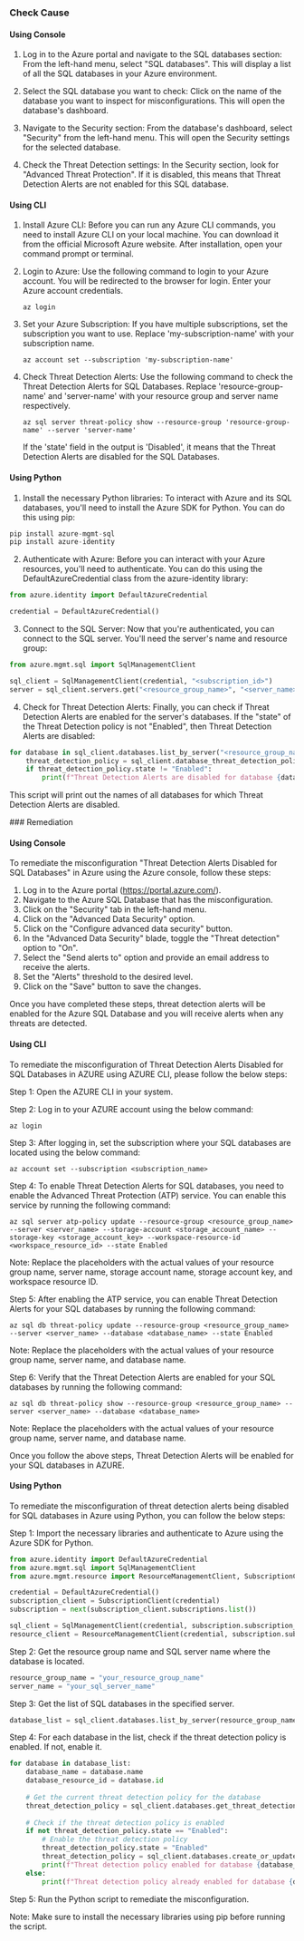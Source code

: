 

<Tabs><Tab title='Cause'>
### Check Cause

#### Using Console

1. Log in to the Azure portal and navigate to the SQL databases section: From the left-hand menu, select "SQL databases". This will display a list of all the SQL databases in your Azure environment.

2. Select the SQL database you want to check: Click on the name of the database you want to inspect for misconfigurations. This will open the database's dashboard.

3. Navigate to the Security section: From the database's dashboard, select "Security" from the left-hand menu. This will open the Security settings for the selected database.

4. Check the Threat Detection settings: In the Security section, look for "Advanced Threat Protection". If it is disabled, this means that Threat Detection Alerts are not enabled for this SQL database.

#### Using CLI

1. Install Azure CLI: Before you can run any Azure CLI commands, you need to install Azure CLI on your local machine. You can download it from the official Microsoft Azure website. After installation, open your command prompt or terminal.

2. Login to Azure: Use the following command to login to your Azure account. You will be redirected to the browser for login. Enter your Azure account credentials.
   ```
   az login
   ```
3. Set your Azure Subscription: If you have multiple subscriptions, set the subscription you want to use. Replace 'my-subscription-name' with your subscription name.
   ```
   az account set --subscription 'my-subscription-name'
   ```
4. Check Threat Detection Alerts: Use the following command to check the Threat Detection Alerts for SQL Databases. Replace 'resource-group-name' and 'server-name' with your resource group and server name respectively.
   ```
   az sql server threat-policy show --resource-group 'resource-group-name' --server 'server-name'
   ```
   If the 'state' field in the output is 'Disabled', it means that the Threat Detection Alerts are disabled for the SQL Databases.

#### Using Python

1. Install the necessary Python libraries: To interact with Azure and its SQL databases, you'll need to install the Azure SDK for Python. You can do this using pip:

```python
pip install azure-mgmt-sql
pip install azure-identity
```

2. Authenticate with Azure: Before you can interact with your Azure resources, you'll need to authenticate. You can do this using the DefaultAzureCredential class from the azure-identity library:

```python
from azure.identity import DefaultAzureCredential

credential = DefaultAzureCredential()
```

3. Connect to the SQL Server: Now that you're authenticated, you can connect to the SQL server. You'll need the server's name and resource group:

```python
from azure.mgmt.sql import SqlManagementClient

sql_client = SqlManagementClient(credential, "<subscription_id>")
server = sql_client.servers.get("<resource_group_name>", "<server_name>")
```

4. Check for Threat Detection Alerts: Finally, you can check if Threat Detection Alerts are enabled for the server's databases. If the "state" of the Threat Detection policy is not "Enabled", then Threat Detection Alerts are disabled:

```python
for database in sql_client.databases.list_by_server("<resource_group_name>", "<server_name>"):
    threat_detection_policy = sql_client.database_threat_detection_policies.get("<resource_group_name>", "<server_name>", database.name)
    if threat_detection_policy.state != "Enabled":
        print(f"Threat Detection Alerts are disabled for database {database.name}")
```

This script will print out the names of all databases for which Threat Detection Alerts are disabled.

</Tab>

<Tab title='Remediation'>
### Remediation

#### Using Console

To remediate the misconfiguration "Threat Detection Alerts Disabled for SQL Databases" in Azure using the Azure console, follow these steps:

1. Log in to the Azure portal (https://portal.azure.com/).
2. Navigate to the Azure SQL Database that has the misconfiguration.
3. Click on the "Security" tab in the left-hand menu.
4. Click on the "Advanced Data Security" option.
5. Click on the "Configure advanced data security" button.
6. In the "Advanced Data Security" blade, toggle the "Threat detection" option to "On".
7. Select the "Send alerts to" option and provide an email address to receive the alerts.
8. Set the "Alerts" threshold to the desired level.
9. Click on the "Save" button to save the changes.

Once you have completed these steps, threat detection alerts will be enabled for the Azure SQL Database and you will receive alerts when any threats are detected.

#### Using CLI

To remediate the misconfiguration of Threat Detection Alerts Disabled for SQL Databases in AZURE using AZURE CLI, please follow the below steps:

Step 1: Open the AZURE CLI in your system.

Step 2: Log in to your AZURE account using the below command:

```
az login
```

Step 3: After logging in, set the subscription where your SQL databases are located using the below command:

```
az account set --subscription <subscription_name>
```

Step 4: To enable Threat Detection Alerts for SQL databases, you need to enable the Advanced Threat Protection (ATP) service. You can enable this service by running the following command:

```
az sql server atp-policy update --resource-group <resource_group_name> --server <server_name> --storage-account <storage_account_name> --storage-key <storage_account_key> --workspace-resource-id <workspace_resource_id> --state Enabled
```

Note: Replace the placeholders with the actual values of your resource group name, server name, storage account name, storage account key, and workspace resource ID.

Step 5: After enabling the ATP service, you can enable Threat Detection Alerts for your SQL databases by running the following command:

```
az sql db threat-policy update --resource-group <resource_group_name> --server <server_name> --database <database_name> --state Enabled
```

Note: Replace the placeholders with the actual values of your resource group name, server name, and database name.

Step 6: Verify that the Threat Detection Alerts are enabled for your SQL databases by running the following command:

```
az sql db threat-policy show --resource-group <resource_group_name> --server <server_name> --database <database_name>
```

Note: Replace the placeholders with the actual values of your resource group name, server name, and database name.

Once you follow the above steps, Threat Detection Alerts will be enabled for your SQL databases in AZURE.

#### Using Python

To remediate the misconfiguration of threat detection alerts being disabled for SQL databases in Azure using Python, you can follow the below steps:

Step 1: Import the necessary libraries and authenticate to Azure using the Azure SDK for Python.

```python
from azure.identity import DefaultAzureCredential
from azure.mgmt.sql import SqlManagementClient
from azure.mgmt.resource import ResourceManagementClient, SubscriptionClient

credential = DefaultAzureCredential()
subscription_client = SubscriptionClient(credential)
subscription = next(subscription_client.subscriptions.list())

sql_client = SqlManagementClient(credential, subscription.subscription_id)
resource_client = ResourceManagementClient(credential, subscription.subscription_id)
```

Step 2: Get the resource group name and SQL server name where the database is located.

```python
resource_group_name = "your_resource_group_name"
server_name = "your_sql_server_name"
```

Step 3: Get the list of SQL databases in the specified server.

```python
database_list = sql_client.databases.list_by_server(resource_group_name, server_name)
```

Step 4: For each database in the list, check if the threat detection policy is enabled. If not, enable it.

```python
for database in database_list:
    database_name = database.name
    database_resource_id = database.id
    
    # Get the current threat detection policy for the database
    threat_detection_policy = sql_client.databases.get_threat_detection_policy(resource_group_name, server_name, database_name)
    
    # Check if the threat detection policy is enabled
    if not threat_detection_policy.state == "Enabled":
        # Enable the threat detection policy
        threat_detection_policy.state = "Enabled"
        threat_detection_policy = sql_client.databases.create_or_update_threat_detection_policy(resource_group_name, server_name, database_name, threat_detection_policy)
        print(f"Threat detection policy enabled for database {database_name}")
    else:
        print(f"Threat detection policy already enabled for database {database_name}")
```

Step 5: Run the Python script to remediate the misconfiguration.

Note: Make sure to install the necessary libraries using pip before running the script.


</Tab>
</Tabs>